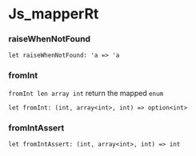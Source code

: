 # Js_mapperRt

### raiseWhenNotFound


```res sig
let raiseWhenNotFound: 'a => 'a
```

### fromInt
`fromInt len array int`
  return the mapped `enum`

```res sig
let fromInt: (int, array<int>, int) => option<int>
```

### fromIntAssert


```res sig
let fromIntAssert: (int, array<int>, int) => int
```
